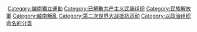 {{catmore}}
[[Category:越南祖國陣線|‎]]
[[Category:越南獨立運動|Category:越南獨立運動]]
[[Category:已解散共产主义武装组织|Category:已解散共产主义武装组织]]
[[Category:民族解放軍|Category:民族解放軍]]
[[Category:越南叛亂|Category:越南叛亂]]
[[Category:第二次世界大战抵抗运动|Category:第二次世界大战抵抗运动]]
[[Category:以政治组织命名的分类|Category:以政治组织命名的分类]]